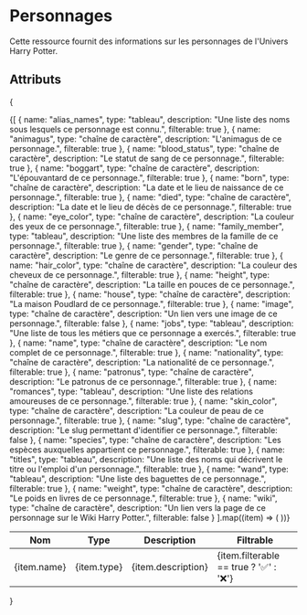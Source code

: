 # Personnages
Cette ressource fournit des informations sur les personnages de l'Univers Harry Potter.

## Attributs
{
  <table>
    <thead>
      <tr>
        <th>Nom</th>
        <th>Type</th>
        <th>Description</th>
        <th>Filtrable</th>
      </tr>
    </thead>
    <tbody>
      {[
    {
      name: "alias_names",
      type: "tableau",
      description: "Une liste des noms sous lesquels ce personnage est connu.",
      filterable: true
    },
    {
      name: "animagus",
      type: "chaîne de caractère",
      description: "L'animagus de ce personnage.",
      filterable: true
    },
    {
      name: "blood_status",
      type: "chaîne de caractère",
      description: "Le statut de sang de ce personnage.",
      filterable: true
    },
    {
      name: "boggart",
      type: "chaîne de caractère",
      description: "L'épouvantard de ce personnage.",
      filterable: true
    },
    {
      name: "born",
      type: "chaîne de caractère",
      description: "La date et le lieu de naissance de ce personnage.",
      filterable: true
    },
    {
      name: "died",
      type: "chaîne de caractère",
      description: "La date et le lieu de décès de ce personnage.",
      filterable: true
    },
    {
      name: "eye_color",
      type: "chaîne de caractère",
      description: "La couleur des yeux de ce personnage.",
      filterable: true
    },
    {
      name: "family_member",
      type: "tableau",
      description: "Une liste des membres de la famille de ce personnage.",
      filterable: true
    },
    {
      name: "gender",
      type: "chaîne de caractère",
      description: "Le genre de ce personnage.",
      filterable: true
    },
    {
      name: "hair_color",
      type: "chaîne de caractère",
      description: "La couleur des cheveux de ce personnage.",
      filterable: true
    },
    {
      name: "height",
      type: "chaîne de caractère",
      description: "La taille en pouces de ce personnage.",
      filterable: true
    },
    {
      name: "house",
      type: "chaîne de caractère",
      description: "La maison Poudlard de ce personnage.",
      filterable: true
    },
    {
      name: "image",
      type: "chaîne de caractère",
      description: "Un lien vers une image de ce personnage.",
      filterable: false
    },
    {
      name: "jobs",
      type: "tableau",
      description: "Une liste de tous les métiers que ce personnage a exercés.",
      filterable: true
    },
    {
      name: "name",
      type: "chaîne de caractère",
      description: "Le nom complet de ce personnage.",
      filterable: true
    },
    {
      name: "nationality",
      type: "chaîne de caractère",
      description: "La nationalité de ce personnage.",
      filterable: true
    },
    {
      name: "patronus",
      type: "chaîne de caractère",
      description: "Le patronus de ce personnage.",
      filterable: true
    },
    {
      name: "romances",
      type: "tableau",
      description: "Une liste des relations amoureuses de ce personnage.",
      filterable: true
    },
    {
      name: "skin_color",
      type: "chaîne de caractère",
      description: "La couleur de peau de ce personnage.",
      filterable: true
    },
    {
      name: "slug",
      type: "chaîne de caractère",
      description: "Le slug permettant d'identifier ce personnage.",
      filterable: false
    },
    {
      name: "species",
      type: "chaîne de caractère",
      description: "Les espèces auxquelles appartient ce personnage.",
      filterable: true
    },
    {
      name: "titles",
      type: "tableau",
      description:
        "Une liste des noms qui décrivent le titre ou l'emploi d'un personnage.",
      filterable: true
    },
    {
      name: "wand",
      type: "tableau",
      description: "Une liste des baguettes de ce personnage.",
      filterable: true
    },
    {
      name: "weight",
      type: "chaîne de caractère",
      description: "Le poids en livres de ce personnage.",
      filterable: true
    },
    {
      name: "wiki",
      type: "chaîne de caractère",
      description:
        "Un lien vers la page de ce personnage sur le Wiki Harry Potter.",
      filterable: false
    }
  ].map((item) => (
        <tr key={item.name}>
          <td>{item.name}</td>
          <td>{item.type}</td>
          <td>{item.description}</td>
          <td>{item.filterable == true ? '✅' : '❌'}</td>
        </tr>
      ))}
    </tbody>
  </table>
}
